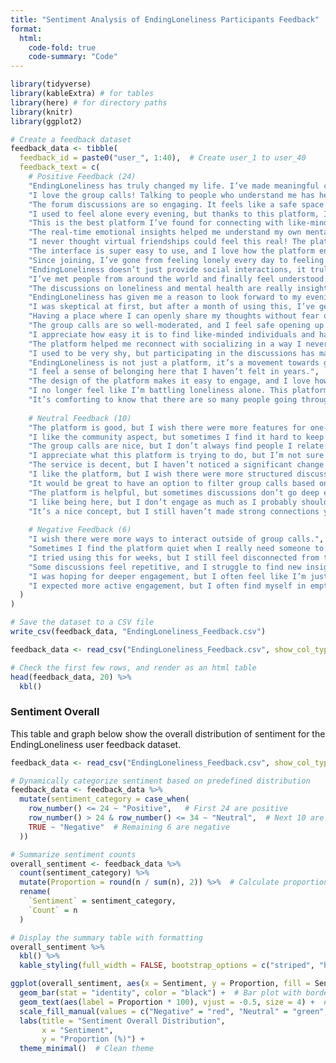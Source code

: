 ```yaml
---
title: "Sentiment Analysis of EndingLoneliness Participants Feedback"
format:
  html:
    code-fold: true
    code-summary: "Code"
---
```

```r
library(tidyverse)
library(kableExtra) # for tables
library(here) # for directory paths
library(knitr)
library(ggplot2)
```
```r

# Create a feedback dataset
feedback_data <- tibble(
  feedback_id = paste0("user_", 1:40),  # Create user_1 to user_40
  feedback_text = c(
    # Positive Feedback (24)
    "EndingLoneliness has truly changed my life. I’ve made meaningful connections and no longer feel isolated!",
    "I love the group calls! Talking to people who understand me has helped boost my confidence.",
    "The forum discussions are so engaging. It feels like a safe space to share my thoughts without judgment.",
    "I used to feel alone every evening, but thanks to this platform, I have a supportive community.",
    "This is the best platform I’ve found for connecting with like-minded individuals. Highly recommended!",
    "The real-time emotional insights helped me understand my own mental well-being better.",
    "I never thought virtual friendships could feel this real! The platform really fosters genuine connections.",
    "The interface is super easy to use, and I love how the platform encourages active participation.",
    "Since joining, I’ve gone from feeling lonely every day to feeling connected and supported.",
    "EndingLoneliness doesn’t just provide social interactions, it truly fosters a sense of belonging.",
    "I’ve met people from around the world and finally feel understood. This platform is amazing!",
    "The discussions on loneliness and mental health are really insightful and helpful.",
    "EndingLoneliness has given me a reason to look forward to my evenings. I love the community!",
    "I was skeptical at first, but after a month of using this, I’ve genuinely felt happier and more connected.",
    "Having a place where I can openly share my thoughts without fear of judgment is invaluable.",
    "The group calls are so well-moderated, and I feel safe opening up in them.",
    "I appreciate how easy it is to find like-minded individuals and have deep conversations.",
    "The platform helped me reconnect with socializing in a way I never thought possible.",
    "I used to be very shy, but participating in the discussions has made me more confident.",
    "EndingLoneliness is not just a platform, it’s a movement towards genuine human connection!",
    "I feel a sense of belonging here that I haven’t felt in years.",
    "The design of the platform makes it easy to engage, and I love how intuitive it is!",
    "I no longer feel like I’m battling loneliness alone. This platform has truly helped me.",
    "It’s comforting to know that there are so many people going through similar experiences.",
    
    # Neutral Feedback (10)
    "The platform is good, but I wish there were more features for one-on-one conversations.",
    "I like the community aspect, but sometimes I find it hard to keep up with discussions.",
    "The group calls are nice, but I don’t always find people I relate to.",
    "I appreciate what this platform is trying to do, but I’m not sure if it’s the right fit for me.",
    "The service is decent, but I haven’t noticed a significant change in my loneliness yet.",
    "I like the platform, but I wish there were more structured discussions.",
    "It would be great to have an option to filter group calls based on topics of interest.",
    "The platform is helpful, but sometimes discussions don’t go deep enough for me.",
    "I like being here, but I don’t engage as much as I probably should.",
    "It’s a nice concept, but I still haven’t made strong connections yet.",
    
    # Negative Feedback (6)
    "I wish there were more ways to interact outside of group calls.",
    "Sometimes I find the platform quiet when I really need someone to talk to.",
    "I tried using this for weeks, but I still feel disconnected from the conversations.",
    "Some discussions feel repetitive, and I struggle to find new insights.",
    "I was hoping for deeper engagement, but I often feel like I’m just a spectator.",
    "I expected more active engagement, but I often find myself in empty or inactive group calls."
  ) 
)

# Save the dataset to a CSV file
write_csv(feedback_data, "EndingLoneliness_Feedback.csv")
```
```r

feedback_data <- read_csv("EndingLoneliness_Feedback.csv", show_col_types = FALSE)

# Check the first few rows, and render as an html table
head(feedback_data, 20) %>% 
  kbl()
```
### Sentiment Overall

This table and graph below show the overall distribution of sentiment for the EndingLoneliness user feedback dataset.
```r
feedback_data <- read_csv("EndingLoneliness_Feedback.csv", show_col_types = FALSE)

# Dynamically categorize sentiment based on predefined distribution
feedback_data <- feedback_data %>%
  mutate(sentiment_category = case_when(
    row_number() <= 24 ~ "Positive",   # First 24 are positive
    row_number() > 24 & row_number() <= 34 ~ "Neutral",  # Next 10 are neutral
    TRUE ~ "Negative"  # Remaining 6 are negative
  ))

# Summarize sentiment counts
overall_sentiment <- feedback_data %>%
  count(sentiment_category) %>%
  mutate(Proportion = round(n / sum(n), 2)) %>%  # Calculate proportion
  rename(
    `Sentiment` = sentiment_category,
    `Count` = n
  )

# Display the summary table with formatting
overall_sentiment %>%
  kbl() %>%
  kable_styling(full_width = FALSE, bootstrap_options = c("striped", "hover", "condensed"))
```
```r
ggplot(overall_sentiment, aes(x = Sentiment, y = Proportion, fill = Sentiment)) +
  geom_bar(stat = "identity", color = "black") +  # Bar plot with border
  geom_text(aes(label = Proportion * 100), vjust = -0.5, size = 4) +  # Add percentage labels
  scale_fill_manual(values = c("Negative" = "red", "Neutral" = "green", "Positive" = "blue")) +  # Custom colors
  labs(title = "Sentiment Overall Distribution",
       x = "Sentiment",
       y = "Proportion (%)") +
  theme_minimal()  # Clean theme
```